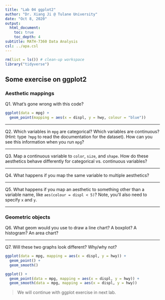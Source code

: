 ```yaml
---
title: "Lab 04 ggplot2"
author: "Dr. Xiang Ji @ Tulane University"
date: "Oct 8, 2020"
output:
  html_document:
    toc: true
    toc_depth: 4  
subtitle: MATH-7360 Data Analysis
csl: ../apa.csl
---
```


```r
rm(list = ls()) # clean-up workspace
library("tidyverse")
```

## Some exercise on ggplot2

### Aesthetic mappings

Q1. What's gone wrong with this code?

```r
ggplot(data = mpg) +
  geom_point(mapping = aes(x = displ, y = hwy, colour = "blue"))
```

------------

Q2. Which variables in `mpg` are categorical? Which variables are continuous?
(Hint: type `?mpg` to read the documentation for the dataset).
How can you see this information when you run `mpg`?

------------

Q3. Map a continuous variable to `color`, `size`, and `shape`.
How do these aesthetics behave differently for categorical vs. continuous variables?

------------

Q4. What happens if you map the same variable to multiple aesthetics?

------------

Q5. What happens if you map an aesthetic to something other than a variable name, like `aes(colour = displ < 5)`? Note, you’ll also need to specify `x` and `y`.

------------

### Geometric objects

Q6. What geom would you use to draw a line chart? A boxplot? A histogram? An area chart?

------------

Q7. Will these two graphs look different? Why/why not?

```r
ggplot(data = mpg, mapping = aes(x = displ, y = hwy)) + 
  geom_point() + 
  geom_smooth()

ggplot() + 
  geom_point(data = mpg, mapping = aes(x = displ, y = hwy)) + 
  geom_smooth(data = mpg, mapping = aes(x = displ, y = hwy))
```

> We will continue with ggplot exercise in next lab.

